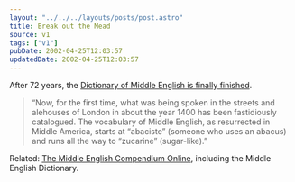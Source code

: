 ```yaml
---
layout: "../../../layouts/posts/post.astro"
title: Break out the Mead
source: v1
tags: ["v1"]
pubDate: 2002-04-25T12:03:57
updatedDate: 2002-04-25T12:03:57
---
```


After 72 years, the [Dictionary of Middle English is finally finished][1].

> &#8220;Now, for the first time, what was being spoken in the streets and alehouses of London in about the year 1400 has been fastidiously catalogued. The vocabulary of Middle English, as resurrected in Middle America, starts at &#8220;abaciste&#8221; (someone who uses an abacus) and runs all the way to &#8220;zucarine&#8221; (sugar-like).&#8221;

Related: [The Middle English Compendium Online][2], including the Middle English Dictionary.

[1]: http://www.thetimes.co.uk/article/0,,7-277883,00.html "Canterbury Toils article at The Times"
[2]: http://ets.umdl.umich.edu/m/mec/ "online version of The Middle English Compendium, including the Middle English Dictionary"
